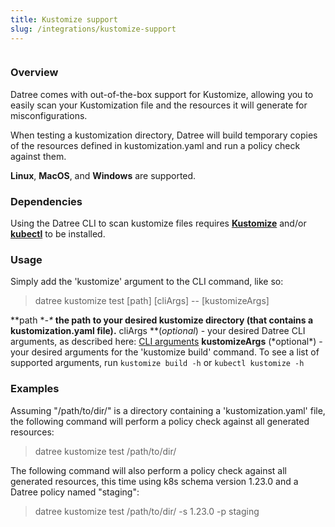 ```yaml
---
title: Kustomize support
slug: /integrations/kustomize-support
---
```


<img src='/img/official-integrations/1.avif' alt='' />

### Overview

Datree comes with out-of-the-box support for Kustomize, allowing you to easily scan your Kustomization file and the resources it will generate for misconfigurations.

When testing a kustomization directory, Datree will build temporary copies of the resources defined in kustomization.yaml and run a policy check against them.

**Linux**, **MacOS**, and **Windows** are supported.

### Dependencies

Using the Datree CLI to scan kustomize files requires [**Kustomize**](https://kustomize.io/) and/or [**kubectl**](https://kubernetes.io/docs/tasks/tools/) to be installed.

### Usage

Simply add the 'kustomize' argument to the CLI command, like so:

> datree kustomize test [path] [cliArgs] -- [kustomizeArgs]

**path **-\** **the path to your desired kustomize directory (that contains a kustomization.yaml file).**
cliArgs \*\*(*optional*) - your desired Datree CLI arguments, as described here: [CLI arguments](/setup/cli-arguments)&#x20;
**kustomizeArgs** (*optional\*) - your desired arguments for the 'kustomize build' command. To see a list of supported arguments, run `kustomize build -h` or `kubectl kustomize -h`

### Examples

Assuming "/path/to/dir/" is a directory containing a 'kustomization.yaml' file, the following command will perform a policy check against all generated resources:

> datree kustomize test /path/to/dir/

The following command will also perform a policy check against all generated resources, this time using k8s schema version 1.23.0 and a Datree policy named "staging":

> datree kustomize test /path/to/dir/ -s 1.23.0 -p staging
